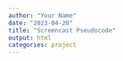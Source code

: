 ```yaml
---
author: "Your Name"
date: "2023-04-20"
title: "Screencast Pseudocode"
output: html
categories: project
---
```


